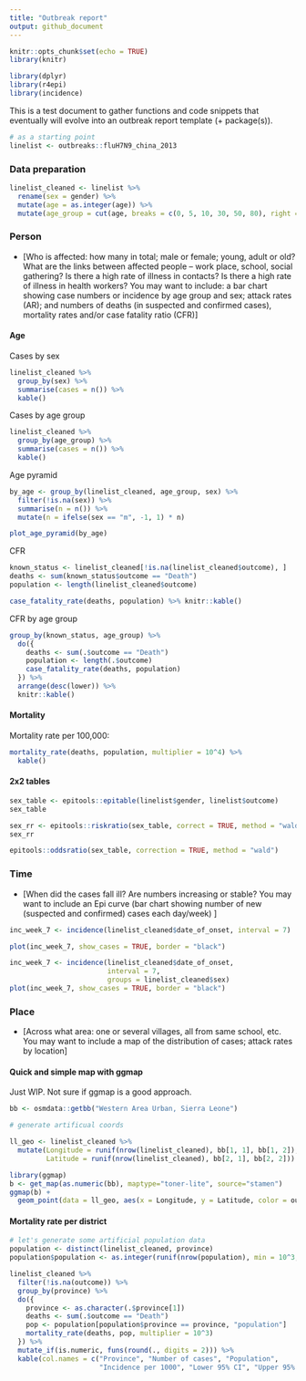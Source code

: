 ```yaml
---
title: "Outbreak report"
output: github_document
---
```


```r
knitr::opts_chunk$set(echo = TRUE)
library(knitr)

library(dplyr)
library(r4epi)
library(incidence)
```

This is a test document to gather functions and code snippets that eventually will evolve into an outbreak report template (+ package(s)).

```r
# as a starting point
linelist <- outbreaks::fluH7N9_china_2013
```


### Data preparation

```r
linelist_cleaned <- linelist %>%
  rename(sex = gender) %>% 
  mutate(age = as.integer(age)) %>%
  mutate(age_group = cut(age, breaks = c(0, 5, 10, 30, 50, 80), right = FALSE))
```


### Person

* [Who is affected: how many in total; male or female; young, adult or old? What are the links between affected people – work place, school, social gathering?  Is there a high rate of illness in contacts?  Is there a high rate of illness in health workers? You may want to include:  a bar chart showing case numbers or incidence by age group and sex; attack rates (AR); and numbers of deaths (in suspected and confirmed cases), mortality rates and/or case fatality ratio (CFR)]  


#### Age

Cases by sex

```r
linelist_cleaned %>%
  group_by(sex) %>%
  summarise(cases = n()) %>%
  kable()
```

Cases by age group

```r
linelist_cleaned %>%
  group_by(age_group) %>%
  summarise(cases = n()) %>%
  kable()
```

Age pyramid


```r
by_age <- group_by(linelist_cleaned, age_group, sex) %>%
  filter(!is.na(sex)) %>%
  summarise(n = n()) %>%
  mutate(n = ifelse(sex == "m", -1, 1) * n)

plot_age_pyramid(by_age)
```


CFR 

```r
known_status <- linelist_cleaned[!is.na(linelist_cleaned$outcome), ]
deaths <- sum(known_status$outcome == "Death")
population <- length(linelist_cleaned$outcome)
```


```r
case_fatality_rate(deaths, population) %>% knitr::kable()
```


CFR by age group

```r
group_by(known_status, age_group) %>%
  do({
    deaths <- sum(.$outcome == "Death")
    population <- length(.$outcome)
    case_fatality_rate(deaths, population)
  }) %>%
  arrange(desc(lower)) %>%
  knitr::kable()
```

#### Mortality


Mortality rate per 100,000:

```r
mortality_rate(deaths, population, multiplier = 10^4) %>%
  kable()
```


#### 2x2 tables

```r
sex_table <- epitools::epitable(linelist$gender, linelist$outcome)
sex_table
```

```r
sex_rr <- epitools::riskratio(sex_table, correct = TRUE, method = "wald")
sex_rr
```


```r
epitools::oddsratio(sex_table, correction = TRUE, method = "wald")
```


### Time

* [When did the cases fall ill? Are numbers increasing or stable? You may want to include an Epi curve (bar chart showing number of new (suspected and confirmed) cases each day/week) ]


```r
inc_week_7 <- incidence(linelist_cleaned$date_of_onset, interval = 7)
```

```r
plot(inc_week_7, show_cases = TRUE, border = "black")
```

```r
inc_week_7 <- incidence(linelist_cleaned$date_of_onset, 
                        interval = 7, 
                        groups = linelist_cleaned$sex)
plot(inc_week_7, show_cases = TRUE, border = "black")
```


### Place

*  [Across what area: one or several villages, all from same school, etc. You may want to include a map of the distribution of cases; attack rates by location]


#### Quick and simple map with ggmap

Just WIP. Not sure if ggmap is a good approach.

```r
bb <- osmdata::getbb("Western Area Urban, Sierra Leone")

# generate artificual coords

ll_geo <- linelist_cleaned %>% 
  mutate(Longitude = runif(nrow(linelist_cleaned), bb[1, 1], bb[1, 2]),
         Latitude = runif(nrow(linelist_cleaned), bb[2, 1], bb[2, 2]))

library(ggmap)
b <- get_map(as.numeric(bb), maptype="toner-lite", source="stamen")
ggmap(b) + 
  geom_point(data = ll_geo, aes(x = Longitude, y = Latitude, color = outcome))
```



#### Mortality rate per district

```r
# let's generate some artificial population data
population <- distinct(linelist_cleaned, province)
population$population <- as.integer(runif(nrow(population), min = 10^3, max = 10^5))

linelist_cleaned %>%
  filter(!is.na(outcome)) %>%
  group_by(province) %>%
  do({
    province <- as.character(.$province[1])
    deaths <- sum(.$outcome == "Death")
    pop <- population[population$province == province, "population"]
    mortality_rate(deaths, pop, multiplier = 10^3)
  }) %>%
  mutate_if(is.numeric, funs(round(., digits = 2))) %>%
  kable(col.names = c("Province", "Number of cases", "Population",
                      "Incidence per 1000", "Lower 95% CI", "Upper 95% CI"))
```

